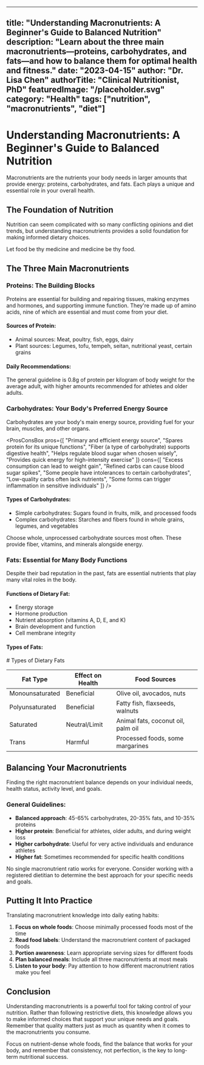 
---
title: "Understanding Macronutrients: A Beginner's Guide to Balanced Nutrition"
description: "Learn about the three main macronutrients—proteins, carbohydrates, and fats—and how to balance them for optimal health and fitness."
date: "2023-04-15"
author: "Dr. Lisa Chen"
authorTitle: "Clinical Nutritionist, PhD"
featuredImage: "/placeholder.svg"
category: "Health"
tags: ["nutrition", "macronutrients", "diet"]
---

# Understanding Macronutrients: A Beginner's Guide to Balanced Nutrition

<InfoBox title="What are Macronutrients?" variant="info">
  Macronutrients are the nutrients your body needs in larger amounts that provide energy: proteins, carbohydrates, and fats. Each plays a unique and essential role in your overall health.
</InfoBox>

## The Foundation of Nutrition

Nutrition can seem complicated with so many conflicting opinions and diet trends, but understanding macronutrients provides a solid foundation for making informed dietary choices.

<QuoteBlock author="Hippocrates" source="">
  Let food be thy medicine and medicine be thy food.
</QuoteBlock>

## The Three Main Macronutrients

### Proteins: The Building Blocks

<InfoBox title="Protein Functions" variant="success">
  Proteins are essential for building and repairing tissues, making enzymes and hormones, and supporting immune function. They're made up of amino acids, nine of which are essential and must come from your diet.
</InfoBox>

#### Sources of Protein:
- Animal sources: Meat, poultry, fish, eggs, dairy
- Plant sources: Legumes, tofu, tempeh, seitan, nutritional yeast, certain grains

#### Daily Recommendations:
The general guideline is 0.8g of protein per kilogram of body weight for the average adult, with higher amounts recommended for athletes and older adults.

### Carbohydrates: Your Body's Preferred Energy Source

Carbohydrates are your body's main energy source, providing fuel for your brain, muscles, and other organs.

<ProsConsBox 
  pros={[
    "Primary and efficient energy source",
    "Spares protein for its unique functions",
    "Fiber (a type of carbohydrate) supports digestive health",
    "Helps regulate blood sugar when chosen wisely",
    "Provides quick energy for high-intensity exercise"
  ]}
  cons={[
    "Excess consumption can lead to weight gain",
    "Refined carbs can cause blood sugar spikes",
    "Some people have intolerances to certain carbohydrates",
    "Low-quality carbs often lack nutrients",
    "Some forms can trigger inflammation in sensitive individuals"
  ]}
/>

#### Types of Carbohydrates:
- Simple carbohydrates: Sugars found in fruits, milk, and processed foods
- Complex carbohydrates: Starches and fibers found in whole grains, legumes, and vegetables

<Callout>
  Choose whole, unprocessed carbohydrate sources most often. These provide fiber, vitamins, and minerals alongside energy.
</Callout>

### Fats: Essential for Many Body Functions

Despite their bad reputation in the past, fats are essential nutrients that play many vital roles in the body.

#### Functions of Dietary Fat:
- Energy storage
- Hormone production
- Nutrient absorption (vitamins A, D, E, and K)
- Brain development and function
- Cell membrane integrity

#### Types of Fats:

<CodeBlock language="markdown">
# Types of Dietary Fats

| Fat Type | Effect on Health | Food Sources |
|----------|------------------|--------------|
| Monounsaturated | Beneficial | Olive oil, avocados, nuts |
| Polyunsaturated | Beneficial | Fatty fish, flaxseeds, walnuts |
| Saturated | Neutral/Limit | Animal fats, coconut oil, palm oil |
| Trans | Harmful | Processed foods, some margarines |
</CodeBlock>

## Balancing Your Macronutrients

Finding the right macronutrient balance depends on your individual needs, health status, activity level, and goals.

### General Guidelines:

- **Balanced approach**: 45-65% carbohydrates, 20-35% fats, and 10-35% proteins
- **Higher protein**: Beneficial for athletes, older adults, and during weight loss
- **Higher carbohydrate**: Useful for very active individuals and endurance athletes
- **Higher fat**: Sometimes recommended for specific health conditions

<InfoBox title="Personalization is Key" variant="warning">
  No single macronutrient ratio works for everyone. Consider working with a registered dietitian to determine the best approach for your specific needs and goals.
</InfoBox>

## Putting It Into Practice

Translating macronutrient knowledge into daily eating habits:

1. **Focus on whole foods**: Choose minimally processed foods most of the time
2. **Read food labels**: Understand the macronutrient content of packaged foods
3. **Portion awareness**: Learn appropriate serving sizes for different foods
4. **Plan balanced meals**: Include all three macronutrients at most meals
5. **Listen to your body**: Pay attention to how different macronutrient ratios make you feel

## Conclusion

Understanding macronutrients is a powerful tool for taking control of your nutrition. Rather than following restrictive diets, this knowledge allows you to make informed choices that support your unique needs and goals. Remember that quality matters just as much as quantity when it comes to the macronutrients you consume.

Focus on nutrient-dense whole foods, find the balance that works for your body, and remember that consistency, not perfection, is the key to long-term nutritional success.

